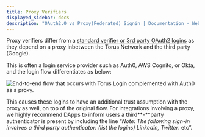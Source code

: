 ```yaml
---
title: Proxy Verifiers
displayed_sidebar: docs
description: "OAuth2.0 vs Proxy(Federated) Signin | Documentation - Web3Auth"
---
```


Proxy verifiers differ from a
[standard verifier or 3rd party OAuth2 logins](/overview/key-management/technical-architecture/role-of-nodes/logins-key-assignment) as they depend on
a proxy inbetween the Torus Network and the third party (Google).

This is often a login service provider such as Auth0, AWS Cognito, or Okta, and the login flow differentiates as below:

![End-to-end flow that occurs with Torus Login complemented with Auth0 as a proxy.](/contents/sign-in-with-auth0-1-.png)

This causes these logins to have an additional trust assumption with the proxy as well, on top of the original flow. For integrations involving a
proxy, we highly recommend DApps to inform users a third**-**party authenticator is present by including the line “_Note: The following sign-in
involves a third party authenticator: (list the logins) Linkedin, Twitter_. etc”.
